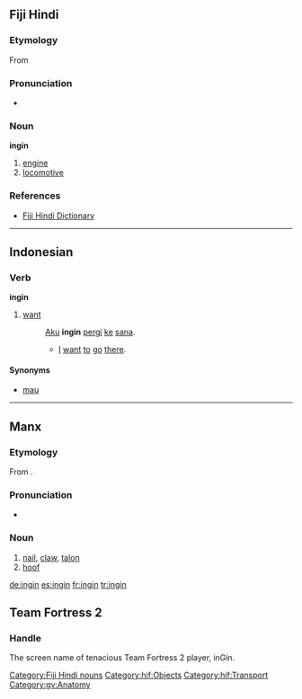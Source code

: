 ==Fiji Hindi==

===Etymology===
From {{etyl|en|hif}} {{term|engine}}

===Pronunciation===
* {{IPA|/ɪngɪn/|lang=hif}}

===Noun===
'''ingin'''

# [[engine]]
# [[locomotive]]

===References===
* [http://www.geocities.com/fijihindi/FijiHindiEnglishDict.htm#i Fiji Hindi Dictionary]

[[Category:Fiji Hindi nouns]]
[[Category:hif:Objects]]
[[Category:hif:Transport]]

----

==Indonesian==

===Verb===
'''ingin'''

# [[want]]
#: [[aku|Aku]] '''ingin''' [[pergi]] [[ke]] [[sana]].
#:* [[I]] [[want]] [[to]] [[go]] [[there]].

====Synonyms====
* [[mau]]

----

==Manx==

===Etymology===
From {{etyl|sga|gv}} {{term|ingen||nail|lang=sga}}.

===Pronunciation===
* {{IPA|/ˈiŋən/|lang=gv}}

===Noun===
{{infl|gv|noun}}

# [[nail]], [[claw]], [[talon]]
# [[hoof]]
[[Category:gv:Anatomy]]
[[de:ingin]]
[[es:ingin]]
[[fr:ingin]]
[[tr:ingin]]

==Team Fortress 2==

===Handle===
The screen name of tenacious Team Fortress 2 player, inGin.